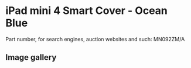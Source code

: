 
# iPad mini 4 Smart Cover - Ocean Blue

Part number, for search engines, auction websites and such: MN092ZM/A

## Image gallery

<div style={{ width: "768px" }}>
  <GalleryComponent
    images={[
      {
        original: "/everysource/MN092.png",
        thumbnail: "/everypreview/MN092.png",
      },
      {
        original: "/everysource/MN092_AV1_GOLD.png",
        thumbnail: "/everypreview/MN092_AV1_GOLD.png",
      },
      {
        original: "/everysource/MN092_AV1_SILVER.png",
        thumbnail: "/everypreview/MN092_AV1_SILVER.png",
      },
      {
        original: "/everysource/MN092_AV1_SPACE_GRAY.png",
        thumbnail: "/everypreview/MN092_AV1_SPACE_GRAY.png",
      },
      {
        original: "/everysource/MN092_AV2.png",
        thumbnail: "/everypreview/MN092_AV2.png",
      },
      {
        original: "/everysource/MN092_AV3.png",
        thumbnail: "/everypreview/MN092_AV3.png",
      }
    ]}
  />
</div>